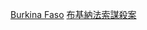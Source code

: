{{Catnav|頁面分類|人物|各國人物|各國謀殺案受害者}}
{{Catnav|頁面分類|人物|逝世|特殊原因逝世者|謀殺受害者|各國謀殺案受害者}}
{{Catnav|頁面分類|社會|社會問題|犯罪|謀殺|謀殺受害者|各國謀殺案受害者}}
{{Catnav|頁面分類|社會|社會問題|犯罪|謀殺|各國謀殺案|布基納法索謀殺案}}
{{Catnav|頁面分類|社會科學|社會學|刑事學|犯罪|謀殺|各國謀殺案|布基納法索謀殺案}}
{{Catnav|頁面分類|社會科學|心理學|行為|犯罪|謀殺|各國謀殺案|布基納法索謀殺案}}

[[Category:各國謀殺案受害者|Burkina Faso]]
[[Category:布基納法索謀殺案|]]